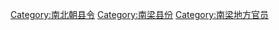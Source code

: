 [[Category:南北朝县令|Category:南北朝县令]]
[[Category:南梁县份|Category:南梁县份]]
[[Category:南梁地方官员|Category:南梁地方官员]]